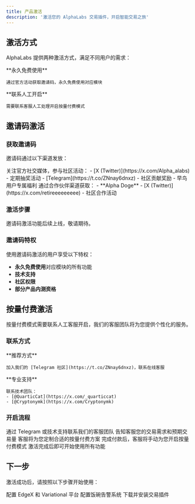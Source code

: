 ```yaml
---
title: 产品激活
description: '激活您的 AlphaLabs 交易插件，开启智能交易之旅'
---
```


## 激活方式

AlphaLabs 提供两种激活方式，满足不同用户的需求：

<CardGroup cols={2}>
  <Card title="邀请码激活" icon="ticket">
    **永久免费使用**

    通过官方活动获取邀请码，永久免费使用对应模块
  </Card>
  <Card title="按量付费" icon="credit-card">
    **联系人工开启**

    需要联系客服人工处理开启按量付费模式
  </Card>
</CardGroup>

## 邀请码激活

### 获取邀请码

邀请码通过以下渠道发放：

<Tabs>
  <Tab title="社区活动">
    关注官方社交媒体，参与社区活动：
    - [X (Twitter)](https://x.com/Alpha_alabs) - 定期抽奖活动
    - [Telegram](https://t.co/ZNnay6dnxz) - 社区贡献奖励
    - 早鸟用户专属福利
  </Tab>
  <Tab title="合作伙伴">
    通过合作伙伴渠道获取：
    - **Alpha Doge** - [X (Twitter)](https://x.com/retireeeeeeeee)
    - 社区合作活动
  </Tab>
</Tabs>

### 激活步骤

<Note>
  邀请码激活功能后续上线，敬请期待。
</Note>

### 邀请码特权

<Info>
  使用邀请码激活的用户享受以下特权：
</Info>

- **永久免费使用**对应模块的所有功能
- **技术支持**
- **社区权限**
- **部分产品内测资格**

## 按量付费激活

按量付费模式需要联系人工客服开启，我们的客服团队将为您提供个性化的服务。

### 联系方式

<CardGroup cols={2}>
  <Card title="Telegram 客服" icon="paper-plane">
    **推荐方式**

    加入我们的 [Telegram 社区](https://t.co/ZNnay6dnxz)，联系在线客服
  </Card>
  <Card title="技术支持" icon="headset">
    **专业支持**

    联系技术团队：
    - [@QuarticCat](https://x.com/_quarticcat)
    - [@Cryptonymk](https://x.com/Cryptonymk)
  </Card>
</CardGroup>

### 开启流程

<Steps>
  <Step title="联系客服">
    通过 Telegram 或技术支持联系我们的客服团队
  </Step>
  <Step title="需求沟通">
    告知客服您的交易需求和预期交易量
  </Step>
  <Step title="方案定制">
    客服将为您定制合适的按量付费方案
  </Step>
  <Step title="人工开启">
    完成付款后，客服将手动为您开启按量付费模式
  </Step>
  <Step title="开始使用">
    激活完成后即可开始使用所有功能
  </Step>
</Steps>

## 下一步

激活成功后，请按照以下步骤开始使用：

<CardGroup cols={3}>
  <Card title="平台配置" icon="gear" href="/platforms/edgex-setup">
    配置 EdgeX 和 Variational 平台
  </Card>
  <Card title="安全警告" icon="shield-exclamation" href="/platforms/security-alerts">
    配置饭碗告警系统
  </Card>
  <Card title="安装插件" icon="download" href="/getting-started/installation">
    下载并安装交易插件
  </Card>
</CardGroup>